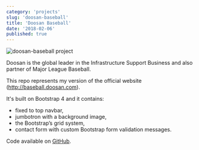 ```yaml
---
category: 'projects'
slug: 'doosan-baseball'
title: 'Doosan Baseball'
date: '2018-02-06'
published: true
---
```


![doosan-baseball project](./images/doosan.png)

Doosan is the global leader in the Infrastructure Support Business and also partner of Major League Baseball.

This repo represents my version of the official website (http://baseball.doosan.com).

It's built on Bootstrap 4 and it contains:

- fixed to top navbar,
- jumbotron with a background image,
- the Bootstrap’s grid system,
- contact form with custom Bootstrap form validation messages.

Code available on <a href='https://github.com/eneax/doosan-baseball'>GitHub</a>.
